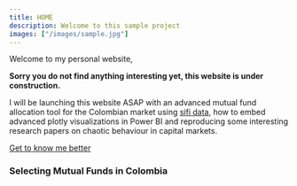 ```yaml
---
title: HOME
description: Welcome to this sample project
images: ["/images/sample.jpg"]
---
```


Welcome to my personal website,

**Sorry you do not find anything interesting yet, this website is under construction.**

I will be launching this website ASAP with an advanced mutual fund allocation tool for the Colombian market using [sifi data](https://sificcolombia.lvaindices.com/estadisticas/), how to embed advanced plotly visualizations in Power BI and reproducing some interesting research papers on chaotic behaviour in capital markets.

[Get to know me better](/about "Get to know me better")

### Selecting Mutual Funds in Colombia